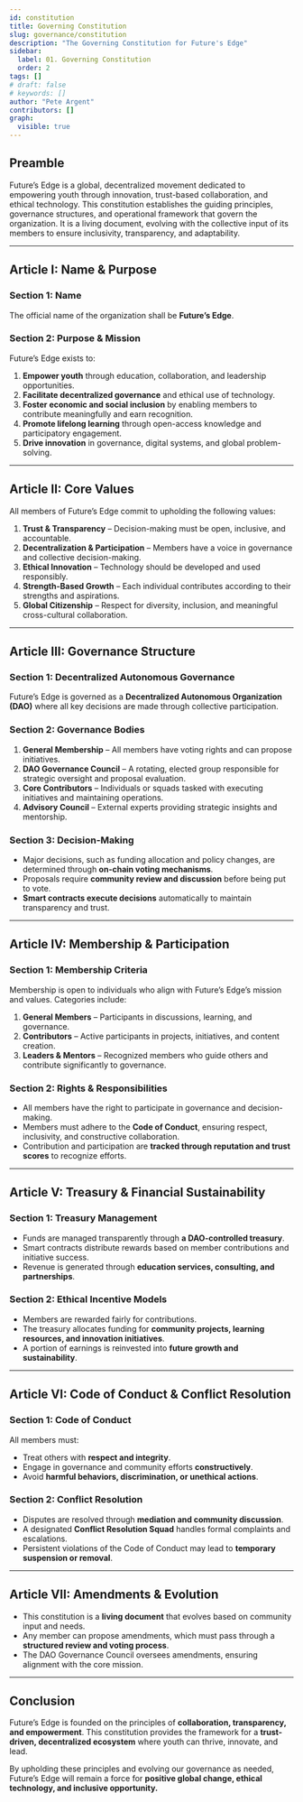 ```yaml
---
id: constitution
title: Governing Constitution
slug: governance/constitution
description: "The Governing Constitution for Future's Edge"
sidebar:
  label: 01. Governing Constitution
  order: 2
tags: []
# draft: false
# keywords: []
author: "Pete Argent"
contributors: []
graph:
  visible: true
---
```



## Preamble
Future’s Edge is a global, decentralized movement dedicated to empowering youth through innovation, trust-based collaboration, and ethical technology. This constitution establishes the guiding principles, governance structures, and operational framework that govern the organization. It is a living document, evolving with the collective input of its members to ensure inclusivity, transparency, and adaptability.

---

## Article I: Name & Purpose
### Section 1: Name
The official name of the organization shall be **Future’s Edge**.

### Section 2: Purpose & Mission
Future’s Edge exists to:
1. **Empower youth** through education, collaboration, and leadership opportunities.
2. **Facilitate decentralized governance** and ethical use of technology.
3. **Foster economic and social inclusion** by enabling members to contribute meaningfully and earn recognition.
4. **Promote lifelong learning** through open-access knowledge and participatory engagement.
5. **Drive innovation** in governance, digital systems, and global problem-solving.

---

## Article II: Core Values
All members of Future’s Edge commit to upholding the following values:
1. **Trust & Transparency** – Decision-making must be open, inclusive, and accountable.
2. **Decentralization & Participation** – Members have a voice in governance and collective decision-making.
3. **Ethical Innovation** – Technology should be developed and used responsibly.
4. **Strength-Based Growth** – Each individual contributes according to their strengths and aspirations.
5. **Global Citizenship** – Respect for diversity, inclusion, and meaningful cross-cultural collaboration.

---

## Article III: Governance Structure
### Section 1: Decentralized Autonomous Governance
Future’s Edge is governed as a **Decentralized Autonomous Organization (DAO)** where all key decisions are made through collective participation.

### Section 2: Governance Bodies
1. **General Membership** – All members have voting rights and can propose initiatives.
2. **DAO Governance Council** – A rotating, elected group responsible for strategic oversight and proposal evaluation.
3. **Core Contributors** – Individuals or squads tasked with executing initiatives and maintaining operations.
4. **Advisory Council** – External experts providing strategic insights and mentorship.

### Section 3: Decision-Making
- Major decisions, such as funding allocation and policy changes, are determined through **on-chain voting mechanisms**.
- Proposals require **community review and discussion** before being put to vote.
- **Smart contracts execute decisions** automatically to maintain transparency and trust.

---

## Article IV: Membership & Participation
### Section 1: Membership Criteria
Membership is open to individuals who align with Future’s Edge’s mission and values. Categories include:
1. **General Members** – Participants in discussions, learning, and governance.
2. **Contributors** – Active participants in projects, initiatives, and content creation.
3. **Leaders & Mentors** – Recognized members who guide others and contribute significantly to governance.

### Section 2: Rights & Responsibilities
- All members have the right to participate in governance and decision-making.
- Members must adhere to the **Code of Conduct**, ensuring respect, inclusivity, and constructive collaboration.
- Contribution and participation are **tracked through reputation and trust scores** to recognize efforts.

---

## Article V: Treasury & Financial Sustainability
### Section 1: Treasury Management
- Funds are managed transparently through **a DAO-controlled treasury**.
- Smart contracts distribute rewards based on member contributions and initiative success.
- Revenue is generated through **education services, consulting, and partnerships**.

### Section 2: Ethical Incentive Models
- Members are rewarded fairly for contributions.
- The treasury allocates funding for **community projects, learning resources, and innovation initiatives**.
- A portion of earnings is reinvested into **future growth and sustainability**.

---

## Article VI: Code of Conduct & Conflict Resolution
### Section 1: Code of Conduct
All members must:
- Treat others with **respect and integrity**.
- Engage in governance and community efforts **constructively**.
- Avoid **harmful behaviors, discrimination, or unethical actions**.

### Section 2: Conflict Resolution
- Disputes are resolved through **mediation and community discussion**.
- A designated **Conflict Resolution Squad** handles formal complaints and escalations.
- Persistent violations of the Code of Conduct may lead to **temporary suspension or removal**.

---

## Article VII: Amendments & Evolution
- This constitution is a **living document** that evolves based on community input and needs.
- Any member can propose amendments, which must pass through a **structured review and voting process**.
- The DAO Governance Council oversees amendments, ensuring alignment with the core mission.

---

## Conclusion
Future’s Edge is founded on the principles of **collaboration, transparency, and empowerment**. This constitution provides the framework for a **trust-driven, decentralized ecosystem** where youth can thrive, innovate, and lead.

By upholding these principles and evolving our governance as needed, Future’s Edge will remain a force for **positive global change, ethical technology, and inclusive opportunity.**

